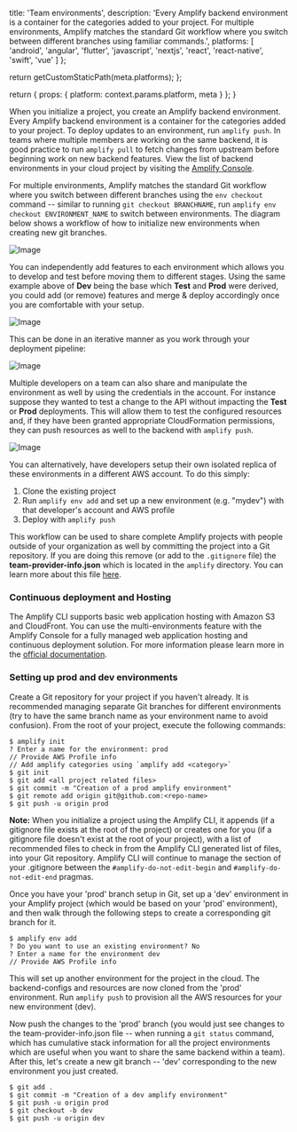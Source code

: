                   
  title: 'Team environments',
  description: 'Every Amplify backend environment is a container for the categories added to your project. For multiple environments, Amplify matches the standard Git workflow where you switch between different branches using familiar commands.',
  platforms: [
                'android',
                'angular',
                'flutter',
                'javascript',
                'nextjs',
                'react',
                'react-native',
                'swift',
                'vue'
              ]
};

  return getCustomStaticPath(meta.platforms);
};

  return {
    props: {
      platform: context.params.platform,
      meta
    }
  };
}
          

When you initialize a project, you create an Amplify backend environment. Every Amplify backend environment is a container for the categories added to your project. To deploy updates to an environment, run `amplify push`. In teams where multiple members are working on the same backend, it is good practice to run `amplify pull` to fetch changes from upstream before beginning work on new backend features. View the list of backend environments in your cloud project by visiting the [Amplify Console](https://console.aws.amazon.com/amplify).

For multiple environments, Amplify matches the standard Git workflow where you switch between different branches using the `env checkout` command -- similar to running `git checkout BRANCHNAME`, run `amplify env checkout ENVIRONMENT_NAME` to switch between environments. The diagram below shows a workflow of how to initialize new environments when creating new git branches.

![Image](/images/AmplifyEnvSwitching.jpg)

You can independently add features to each environment which allows you to develop and test before moving them to different stages. Using the same example above of **Dev** being the base which **Test** and **Prod** were derived, you could add (or remove) features and merge & deploy accordingly once you are comfortable with your setup.

![Image](/images/AmplifyEnvAddDeploy.jpg)

This can be done in an iterative manner as you work through your deployment pipeline:

![Image](/images/AmplifyEnvAddDeploySwitching.jpg)

Multiple developers on a team can also share and manipulate the environment as well by using the credentials in the account. For instance suppose they wanted to test a change to the API without impacting the **Test** or **Prod** deployments. This will allow them to test the configured resources and, if they have been granted appropriate CloudFormation permissions, they can push resources as well to the backend with `amplify push`.

![Image](/images/AmplifyEnvMultDevelopers.jpg)

You can alternatively, have developers setup their own isolated replica of these environments in a different AWS account. To do this simply:

1. Clone the existing project
2. Run `amplify env add` and set up a new environment (e.g. "mydev") with that developer's account and AWS profile
3. Deploy with `amplify push`

This workflow can be used to share complete Amplify projects with people outside of your organization as well by committing the project into a Git repository. If you are doing this remove (or add to the `.gitignore` file) the **team-provider-info.json** which is located in the `amplify` directory. You can learn more about this file [here](/cli/teams/shared#sharing-projects-outside-the-team).

### Continuous deployment and Hosting

The Amplify CLI supports basic web application hosting with Amazon S3 and CloudFront. You can use the multi-environments feature with the Amplify Console for a fully managed web application hosting and continuous deployment solution. For more information please learn more in the [official documentation](https://docs.aws.amazon.com/amplify/latest/userguide/multi-environments.html).

### Setting up prod and dev environments

Create a Git repository for your project if you haven't already. It is recommended managing separate Git branches for different environments (try to have the same branch name as your environment name to avoid confusion).
From the root of your project, execute the following commands:

```console
$ amplify init
? Enter a name for the environment: prod
// Provide AWS Profile info
// Add amplify categories using `amplify add <category>`
$ git init
$ git add <all project related files>
$ git commit -m "Creation of a prod amplify environment"
$ git remote add origin git@github.com:<repo-name>
$ git push -u origin prod
```

**Note:** When you initialize a project using the Amplify CLI, it appends (if a gitignore file exists at the root of the project) or creates one for you (if a gitignore file doesn't exist at the root of your project), with a list of recommended files to check in from the Amplify CLI generated list of files, into your Git repository. Amplify CLI will continue to manage the section of your .gitignore between the `#amplify-do-not-edit-begin` and `#amplify-do-not-edit-end` pragmas.

Once you have your 'prod' branch setup in Git, set up a 'dev' environment in your Amplify project (which would be based on your 'prod' environment), and then walk through the following steps to create a corresponding git branch for it.

```console
$ amplify env add
? Do you want to use an existing environment? No
? Enter a name for the environment dev
// Provide AWS Profile info
```

This will set up another environment for the project in the cloud. The backend-configs and resources are now cloned from the 'prod' environment. Run `amplify push` to provision all the AWS resources for your new environment (dev).

Now push the changes to the 'prod' branch (you would just see changes to the team-provider-info.json file -- when running a `git status` command, which has cumulative stack information for all the project environments which are useful when you want to share the same backend within a team). After this, let's create a new git branch -- 'dev' corresponding to the new environment you just created.

```console
$ git add .
$ git commit -m "Creation of a dev amplify environment"
$ git push -u origin prod
$ git checkout -b dev
$ git push -u origin dev
```
